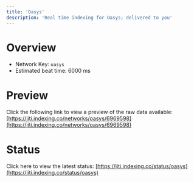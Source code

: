 ```yaml
---
title: 'Oasys'
description: 'Real time indexing for Oasys; delivered to you'
---
```


# Overview
- Network Key: `oasys`
- Estimated beat time: 6000 ms

# Preview
Click the following link to view a preview of the raw data available: [https://jiti.indexing.co/networks/oasys/6969598](https://jiti.indexing.co/networks/oasys/6969598)

# Status
Click here to view the latest status: [https://jiti.indexing.co/status/oasys](https://jiti.indexing.co/status/oasys)
